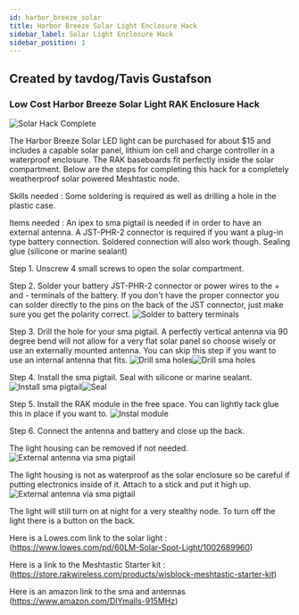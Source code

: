 ```yaml
---
id: harbor_breeze_solar
title: Harbor Breeze Solar Light Enclosure Hack
sidebar_label: Solar Light Enclosure Hack
sidebar_position: 1
---
```


## Created by tavdog/Tavis Gustafson

### Low Cost Harbor Breeze Solar Light RAK Enclosure Hack
![Solar Hack Complete](/img/enclosures/hbmh_complete.png)

The Harbor Breeze Solar LED light can be purchased for about $15 and includes a capable solar panel, lithium ion cell and charge controller in a waterproof enclosure.  The RAK baseboards fit perfectly inside the solar compartment.  Below are the steps for completing this hack for a completely weatherproof solar powered Meshtastic node.

Skills needed : Some soldering is required as well as drilling a hole in the plastic case.  

Items needed : An ipex to sma pigtail is needed if in order to have an external antenna.  A JST-PHR-2 connector is required if you want a plug-in type battery connection. Soldered connection will also work though. Sealing glue (silicone or marine sealant)

Step 1. Unscrew 4 small screws to open the solar compartment.

Step 2. Solder your battery JST-PHR-2 connector or power wires to the + and - terminals of the battery. If you don't have the proper connector you can solder directly to the pins on the back of the JST connector, just make sure you get the polarity correct.
![Solder to battery terminals](/img/enclosures/harbor_breeze_solar_battery_solder_points.jpg)

Step 3. Drill the hole for your sma pigtail.  A perfectly vertical antenna via 90 degree bend will not allow for a very flat solar panel so choose wisely or use an externally mounted antenna.  You can skip this step if you want to use an internal antenna that fits.
![Drill sma holes](/img/enclosures/harbor_breeze_solar_sma_hole1.jpg)![Drill sma holes](/img/enclosures/harbor_breeze_solar_sma_hole2.jpg)

Step 4. Install the sma pigtail. Seal with silicone or marine sealant.
![Install sma pigtail](/img/enclosures/harbor_breeze_solar_sma_installed.jpg)![Seal](/img/enclosures/harbor_breeze_solar_sma_seal.jpg)

Step 5.  Install the RAK module in the free space.  You can lightly tack glue this in place if you want to.
![Instal module](/img/enclosures/harbor_breeze_solar_board_placement.jpg)

Step 6. Connect the antenna and battery and close up the back. 

The light housing can be removed if not needed.
![External antenna via sma pigtail](/img/enclosures/harbor_breeze_solar_antenna_pigtail.jpg)

The light housing is not as waterproof as the solar enclosure so be careful if putting electronics inside of it.
Attach to a stick and put it high up.
![External antenna via sma pigtail](/img/enclosures/harbor_breeze_solar_stick_mount.jpg)

The light will still turn on at night for a very stealthy node.  To turn off the light there is a button on the back.

Here is a Lowes.com link to the solar light : (https://www.lowes.com/pd/60LM-Solar-Spot-Light/1002689960) 

Here is a link to the Meshtastic Starter kit : (https://store.rakwireless.com/products/wisblock-meshtastic-starter-kit)

Here is an amazon link to the sma and antennas (https://www.amazon.com/DIYmalls-915MHz)